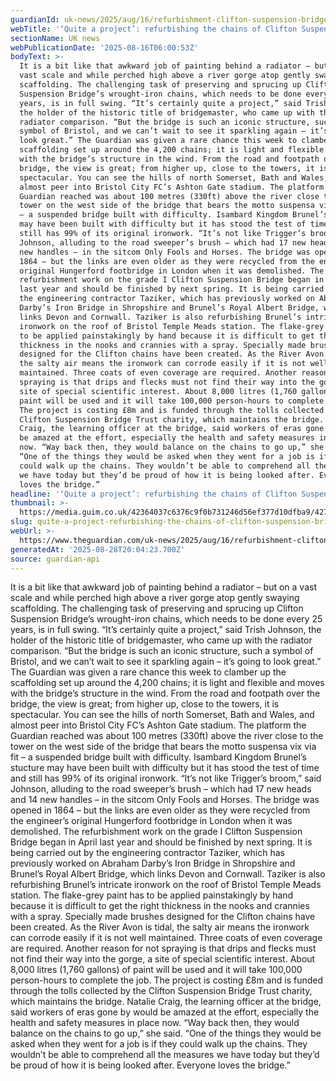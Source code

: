 ```yaml
---
guardianId: uk-news/2025/aug/16/refurbishment-clifton-suspension-bridge-bristol
webTitle: '‘Quite a project’: refurbishing the chains of Clifton Suspension Bridge'
sectionName: UK news
webPublicationDate: '2025-08-16T06:00:53Z'
bodyText: >-
  It is a bit like that awkward job of painting behind a radiator – but on a
  vast scale and while perched high above a river gorge atop gently swaying
  scaffolding. The challenging task of preserving and sprucing up Clifton
  Suspension Bridge’s wrought-iron chains, which needs to be done every 25
  years, is in full swing. “It’s certainly quite a project,” said Trish Johnson,
  the holder of the historic title of bridgemaster, who came up with the
  radiator comparison. “But the bridge is such an iconic structure, such a
  symbol of Bristol, and we can’t wait to see it sparkling again – it’s going to
  look great.” The Guardian was given a rare chance this week to clamber up the
  scaffolding set up around the 4,200 chains; it is light and flexible and moves
  with the bridge’s structure in the wind. From the road and footpath over the
  bridge, the view is great; from higher up, close to the towers, it is
  spectacular. You can see the hills of north Somerset, Bath and Wales, and
  almost peer into Bristol City FC’s Ashton Gate stadium. The platform the
  Guardian reached was about 100 metres (330ft) above the river close to the
  tower on the west side of the bridge that bears the motto suspensa vix via fit
  – a suspended bridge built with difficulty. Isambard Kingdom Brunel’s stucture
  may have been built with difficulty but it has stood the test of time and
  still has 99% of its original ironwork. “It’s not like Trigger’s broom,” said
  Johnson, alluding to the road sweeper’s brush – which had 17 new heads and 14
  new handles – in the sitcom Only Fools and Horses. The bridge was opened in
  1864 – but the links are even older as they were recycled from the engineer’s
  original Hungerford footbridge in London when it was demolished. The
  refurbishment work on the grade I Clifton Suspension Bridge began in April
  last year and should be finished by next spring. It is being carried out by
  the engineering contractor Taziker, which has previously worked on Abraham
  Darby’s Iron Bridge in Shropshire and Brunel’s Royal Albert Bridge, which
  links Devon and Cornwall. Taziker is also refurbishing Brunel’s intricate
  ironwork on the roof of Bristol Temple Meads station. The flake-grey paint has
  to be applied painstakingly by hand because it is difficult to get the right
  thickness in the nooks and crannies with a spray. Specially made brushes
  designed for the Clifton chains have been created. As the River Avon is tidal,
  the salty air means the ironwork can corrode easily if it is not well
  maintained. Three coats of even coverage are required. Another reason for not
  spraying is that drips and flecks must not find their way into the gorge, a
  site of special scientific interest. About 8,000 litres (1,760 gallons) of
  paint will be used and it will take 100,000 person-hours to complete the job.
  The project is costing £8m and is funded through the tolls collected by the
  Clifton Suspension Bridge Trust charity, which maintains the bridge. Natalie
  Craig, the learning officer at the bridge, said workers of eras gone by would
  be amazed at the effort, especially the health and safety measures in place
  now. “Way back then, they would balance on the chains to go up,” she said.
  “One of the things they would be asked when they went for a job is if they
  could walk up the chains. They wouldn’t be able to comprehend all the measures
  we have today but they’d be proud of how it is being looked after. Everyone
  loves the bridge.”
headline: '‘Quite a project’: refurbishing the chains of Clifton Suspension Bridge'
thumbnail: >-
  https://media.guim.co.uk/42364037c6376c9f0b731246d56ef377d10dfba9/427_0_9098_7280/500.jpg
slug: quite-a-project-refurbishing-the-chains-of-clifton-suspension-bridge
webUrl: >-
  https://www.theguardian.com/uk-news/2025/aug/16/refurbishment-clifton-suspension-bridge-bristol
generatedAt: '2025-08-28T20:04:23.700Z'
source: guardian-api
---
```

It is a bit like that awkward job of painting behind a radiator – but on a vast scale and while perched high above a river gorge atop gently swaying scaffolding. The challenging task of preserving and sprucing up Clifton Suspension Bridge’s wrought-iron chains, which needs to be done every 25 years, is in full swing. “It’s certainly quite a project,” said Trish Johnson, the holder of the historic title of bridgemaster, who came up with the radiator comparison. “But the bridge is such an iconic structure, such a symbol of Bristol, and we can’t wait to see it sparkling again – it’s going to look great.” The Guardian was given a rare chance this week to clamber up the scaffolding set up around the 4,200 chains; it is light and flexible and moves with the bridge’s structure in the wind. From the road and footpath over the bridge, the view is great; from higher up, close to the towers, it is spectacular. You can see the hills of north Somerset, Bath and Wales, and almost peer into Bristol City FC’s Ashton Gate stadium. The platform the Guardian reached was about 100 metres (330ft) above the river close to the tower on the west side of the bridge that bears the motto suspensa vix via fit – a suspended bridge built with difficulty. Isambard Kingdom Brunel’s stucture may have been built with difficulty but it has stood the test of time and still has 99% of its original ironwork. “It’s not like Trigger’s broom,” said Johnson, alluding to the road sweeper’s brush – which had 17 new heads and 14 new handles – in the sitcom Only Fools and Horses. The bridge was opened in 1864 – but the links are even older as they were recycled from the engineer’s original Hungerford footbridge in London when it was demolished. The refurbishment work on the grade I Clifton Suspension Bridge began in April last year and should be finished by next spring. It is being carried out by the engineering contractor Taziker, which has previously worked on Abraham Darby’s Iron Bridge in Shropshire and Brunel’s Royal Albert Bridge, which links Devon and Cornwall. Taziker is also refurbishing Brunel’s intricate ironwork on the roof of Bristol Temple Meads station. The flake-grey paint has to be applied painstakingly by hand because it is difficult to get the right thickness in the nooks and crannies with a spray. Specially made brushes designed for the Clifton chains have been created. As the River Avon is tidal, the salty air means the ironwork can corrode easily if it is not well maintained. Three coats of even coverage are required. Another reason for not spraying is that drips and flecks must not find their way into the gorge, a site of special scientific interest. About 8,000 litres (1,760 gallons) of paint will be used and it will take 100,000 person-hours to complete the job. The project is costing £8m and is funded through the tolls collected by the Clifton Suspension Bridge Trust charity, which maintains the bridge. Natalie Craig, the learning officer at the bridge, said workers of eras gone by would be amazed at the effort, especially the health and safety measures in place now. “Way back then, they would balance on the chains to go up,” she said. “One of the things they would be asked when they went for a job is if they could walk up the chains. They wouldn’t be able to comprehend all the measures we have today but they’d be proud of how it is being looked after. Everyone loves the bridge.”
